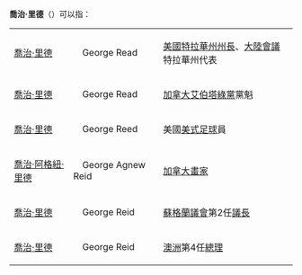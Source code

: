 {{noteTA
|1=zh-cn:乔治;zh-tw:喬治;zh-hk:佐治;
}}
'''喬治·里德'''（{{lang-en|George Read／George Reed／George Reid}}）可以指：

{|
|-
|{{flagicon|USA}} [[喬治·里德_(美國政治人物)|喬治·里德]]||　George Read　||[[美國|美國]][[特拉華州州長|特拉華州州長]]、[[大陸會議|大陸會議]]特拉華州代表
|-
|{{flagicon|CAN}} [[喬治·里德_(加拿大政治人物)|喬治·里德]]||　George Read　||[[加拿大|加拿大]][[艾伯塔|艾伯塔]][[綠黨_(艾伯塔)|綠黨]]黨魁
|-
|{{flagicon|USA}} [[喬治·里德_(美式足球員)|喬治·里德]]||　George Reed　||美國[[美式足球|美式足球]]員
|-
|{{flagicon|CAN}} [[喬治·阿格紐·里德|喬治·阿格紐·里德]]||　George Agnew Reid　||[[加拿大|加拿大]][[畫家|畫家]]
|-
|{{flagicon|SCO}} [[喬治·里德_(蘇格蘭政治人物)|喬治·里德]]||　George Reid　||[[蘇格蘭議會|蘇格蘭議會]]第2任[[議長|議長]]
|-
|{{flagicon|AUS}} [[喬治·里德_(澳洲政治人物)|喬治·里德]]||　George Reid　||[[澳洲|澳洲]]第4任[[澳洲總理|總理]]
|}

{{Disambiguation|Q|Cat=四字人名译名消歧义}}